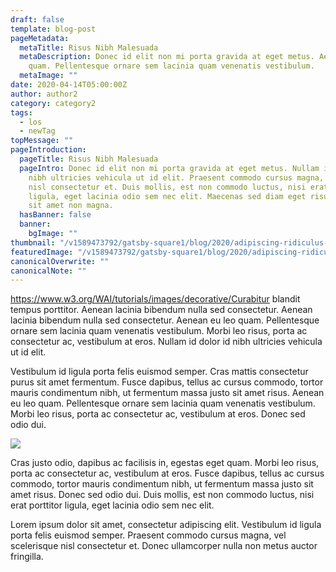 ```yaml
---
draft: false
template: blog-post
pageMetadata:
  metaTitle: Risus Nibh Malesuada
  metaDescription: Donec id elit non mi porta gravida at eget metus. Aenean eu leo
    quam. Pellentesque ornare sem lacinia quam venenatis vestibulum.
  metaImage: ""
date: 2020-04-14T05:00:00Z
author: author2
category: category2
tags:
  - los
  - newTag
topMessage: ""
pageIntroduction:
  pageTitle: Risus Nibh Malesuada
  pageIntro: Donec id elit non mi porta gravida at eget metus. Nullam id dolor id
    nibh ultricies vehicula ut id elit. Praesent commodo cursus magna, vel scelerisque
    nisl consectetur et. Duis mollis, est non commodo luctus, nisi erat porttitor
    ligula, eget lacinia odio sem nec elit. Maecenas sed diam eget risus varius blandit
    sit amet non magna.
  hasBanner: false
  banner:
    bgImage: ""
thumbnail: "/v1589473792/gatsby-square1/blog/2020/adipiscing-ridiculus-pharetra-fusce/sample-image-1_ywhzcd.jpg"
featuredImage: "/v1589473792/gatsby-square1/blog/2020/adipiscing-ridiculus-pharetra-fusce/sample-image-2_zuaz8r.jpg"
canonicalOverwrite: ""
canonicalNote: ""
---
```


https://www.w3.org/WAI/tutorials/images/decorative/Curabitur blandit tempus porttitor. Aenean lacinia bibendum nulla sed consectetur. Aenean lacinia bibendum nulla sed consectetur. Aenean eu leo quam. Pellentesque ornare sem lacinia quam venenatis vestibulum. Morbi leo risus, porta ac consectetur ac, vestibulum at eros. Nullam id dolor id nibh ultricies vehicula ut id elit.

Vestibulum id ligula porta felis euismod semper. Cras mattis consectetur purus sit amet fermentum. Fusce dapibus, tellus ac cursus commodo, tortor mauris condimentum nibh, ut fermentum massa justo sit amet risus. Aenean eu leo quam. Pellentesque ornare sem lacinia quam venenatis vestibulum. Morbi leo risus, porta ac consectetur ac, vestibulum at eros. Donec sed odio dui.

![](https://res.cloudinary.com/glinkaco/image/upload/v1589473793/gatsby-square1/blog/2020/adipiscing-ridiculus-pharetra-fusce/sample-image-3_e8p1kk.jpg)

Cras justo odio, dapibus ac facilisis in, egestas eget quam. Morbi leo risus, porta ac consectetur ac, vestibulum at eros. Fusce dapibus, tellus ac cursus commodo, tortor mauris condimentum nibh, ut fermentum massa justo sit amet risus. Donec sed odio dui. Duis mollis, est non commodo luctus, nisi erat porttitor ligula, eget lacinia odio sem nec elit.

Lorem ipsum dolor sit amet, consectetur adipiscing elit. Vestibulum id ligula porta felis euismod semper. Praesent commodo cursus magna, vel scelerisque nisl consectetur et. Donec ullamcorper nulla non metus auctor fringilla.
